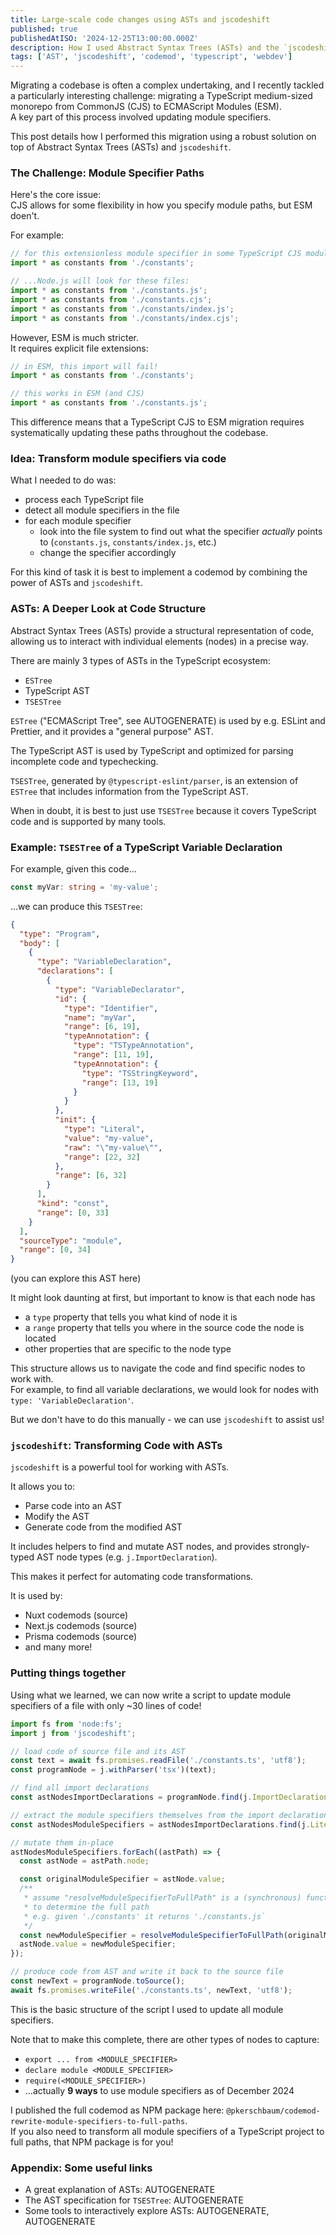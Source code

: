 ```yaml
---
title: Large-scale code changes using ASTs and jscodeshift
published: true
publishedAtISO: '2024-12-25T13:00:00.000Z'
description: How I used Abstract Syntax Trees (ASTs) and the `jscodeshift` library to migrate module specifiers to full paths in a TypeScript codebase.
tags: ['AST', 'jscodeshift', 'codemod', 'typescript', 'webdev']
---
```


Migrating a codebase is often a complex undertaking, and I recently tackled a particularly interesting
challenge: migrating a TypeScript medium-sized monorepo from CommonJS (CJS) to ECMAScript Modules (ESM).  
A key part of this process involved updating module specifiers.

This post details how I performed this migration using a robust solution on top of Abstract Syntax Trees (ASTs) and `jscodeshift`.

### The Challenge: Module Specifier Paths

Here's the core issue:  
CJS allows for some flexibility in how you specify module paths, but ESM doen't.

For example:

```ts
// for this extensionless module specifier in some TypeScript CJS module...
import * as constants from './constants';

// ...Node.js will look for these files:
import * as constants from './constants.js';
import * as constants from './constants.cjs';
import * as constants from './constants/index.js';
import * as constants from './constants/index.cjs';
```

However, ESM is much stricter.  
It requires explicit file extensions:

```ts
// in ESM, this import will fail!
import * as constants from './constants';

// this works in ESM (and CJS)
import * as constants from './constants.js';
```

This difference means that a TypeScript CJS to ESM migration requires systematically updating these paths
throughout the codebase.

### Idea: Transform module specifiers via code

What I needed to do was:

- process each TypeScript file
- detect all module specifiers in the file
- for each module specifier
  - look into the file system to find out what the specifier _actually_ points to (`constants.js`, `constants/index.js`, etc.)
  - change the specifier accordingly

For this kind of task it is best to implement a codemod by combining the power of ASTs and `jscodeshift`.

### ASTs: A Deeper Look at Code Structure

Abstract Syntax Trees (ASTs) provide a structural representation of code, allowing us to interact with individual elements (nodes)
in a precise way.

There are mainly 3 types of ASTs in the TypeScript ecosystem:

- `ESTree`
- TypeScript AST
- `TSESTree`

`ESTree` ("ECMAScript Tree", see <FancyAnchor href="https://github.com/estree/estree">AUTOGENERATE</FancyAnchor>) is used by e.g. ESLint and Prettier, and it provides a "general purpose" AST.

The TypeScript AST is used by TypeScript and optimized for parsing incomplete code and typechecking.

`TSESTree`, generated by <FancyAnchor href="https://typescript-eslint.io/packages/parser/">`@typescript-eslint/parser`</FancyAnchor>, is an extension of `ESTree` that includes information from the TypeScript AST.

When in doubt, it is best to just use `TSESTree` because it covers TypeScript code and is supported by many tools.

### Example: `TSESTree` of a TypeScript Variable Declaration

For example, given this code...

```ts
const myVar: string = 'my-value';
```

...we can produce this `TSESTree`:

```json
{
  "type": "Program",
  "body": [
    {
      "type": "VariableDeclaration",
      "declarations": [
        {
          "type": "VariableDeclarator",
          "id": {
            "type": "Identifier",
            "name": "myVar",
            "range": [6, 19],
            "typeAnnotation": {
              "type": "TSTypeAnnotation",
              "range": [11, 19],
              "typeAnnotation": {
                "type": "TSStringKeyword",
                "range": [13, 19]
              }
            }
          },
          "init": {
            "type": "Literal",
            "value": "my-value",
            "raw": "\"my-value\"",
            "range": [22, 32]
          },
          "range": [6, 32]
        }
      ],
      "kind": "const",
      "range": [0, 33]
    }
  ],
  "sourceType": "module",
  "range": [0, 34]
}
```

(<FancyAnchor href="https://astexplorer.net/#/gist/1f620454416fa13ce88e65d626c32816/eb0b214e68c1c19f35f3cf00e4c29fba2bc824d2">you can explore this AST here</FancyAnchor>)

It might look daunting at first, but important to know is that each node has

- a `type` property that tells you what kind of node it is
- a `range` property that tells you where in the source code the node is located
- other properties that are specific to the node type

This structure allows us to navigate the code and find specific nodes to work with.  
For example, to find all variable declarations, we would look for nodes with `type: 'VariableDeclaration'`.

But we don't have to do this manually - we can use `jscodeshift` to assist us!

### `jscodeshift`: Transforming Code with ASTs

<FancyAnchor href="https://github.com/facebook/jscodeshift">`jscodeshift`</FancyAnchor> is a
powerful tool for working with ASTs.

It allows you to:

- Parse code into an AST
- Modify the AST
- Generate code from the modified AST

It includes helpers to find and mutate AST nodes, and provides strongly-typed AST node types (e.g. `j.ImportDeclaration`).

This makes it perfect for automating code transformations.

It is used by:

- Nuxt codemods (<FancyAnchor href="https://github.com/codemod-com/codemod/blob/3c6da58be44b18c88d7ce05f3257450eabdf72e4/packages/codemod-utils/package.json#L37">source</FancyAnchor>)
- Next.js codemods (<FancyAnchor href="https://github.com/vercel/next.js/blob/8f99ab20aed876b7436fba3534fe554666a9db46/packages/next-codemod/package.json#L17">source</FancyAnchor>)
- Prisma codemods (<FancyAnchor href="https://github.com/prisma/codemods/blob/db3fea927c79ef4c48a3df3876d1724e4e451e78/package.json#L39">source</FancyAnchor>)
- and many more!

### Putting things together

Using what we learned, we can now write a script to update module specifiers of a file with only ~30 lines of code!

```ts
import fs from 'node:fs';
import j from 'jscodeshift';

// load code of source file and its AST
const text = await fs.promises.readFile('./constants.ts', 'utf8');
const programNode = j.withParser('tsx')(text);

// find all import declarations
const astNodesImportDeclarations = programNode.find(j.ImportDeclaration);

// extract the module specifiers themselves from the import declarations
const astNodesModuleSpecifiers = astNodesImportDeclarations.find(j.Literal);

// mutate them in-place
astNodesModuleSpecifiers.forEach((astPath) => {
  const astNode = astPath.node;

  const originalModuleSpecifier = astNode.value;
  /**
   * assume "resolveModuleSpecifierToFullPath" is a (synchronous) function which looks into the file system
   * to determine the full path
   * e.g. given './constants' it returns './constants.js`
   */
  const newModuleSpecifier = resolveModuleSpecifierToFullPath(originalModuleSpecifier);
  astNode.value = newModuleSpecifier;
});

// produce code from AST and write it back to the source file
const newText = programNode.toSource();
await fs.promises.writeFile('./constants.ts', newText, 'utf8');
```

This is the basic structure of the script I used to update all module specifiers.

Note that to make this complete, there are other types of nodes to capture:

- `export ... from <MODULE_SPECIFIER>`
- `declare module <MODULE_SPECIFIER>`
- `require(<MODULE_SPECIFIER>)`
- ...actually **9 ways** to use module specifiers as of December 2024

I published the full codemod as NPM package here: <FancyAnchor href="https://www.npmjs.com/package/@pkerschbaum/codemod-rewrite-module-specifiers-to-full-paths">`@pkerschbaum/codemod-rewrite-module-specifiers-to-full-paths`</FancyAnchor>.  
If you also need to transform all module specifiers of a TypeScript project to full paths, that NPM package is for you!

### Appendix: Some useful links

- A great explanation of ASTs: <FancyAnchor href="https://typescript-eslint.io/blog/asts-and-typescript-eslint/">AUTOGENERATE</FancyAnchor>
- The AST specification for `TSESTree`: <FancyAnchor href="https://typescript-eslint.io/packages/typescript-estree/ast-spec/">AUTOGENERATE</FancyAnchor>
- Some tools to interactively explore ASTs: <FancyAnchor href="https://astexplorer.net">AUTOGENERATE</FancyAnchor>, <FancyAnchor href="https://explorer.eslint.org/">AUTOGENERATE</FancyAnchor>
